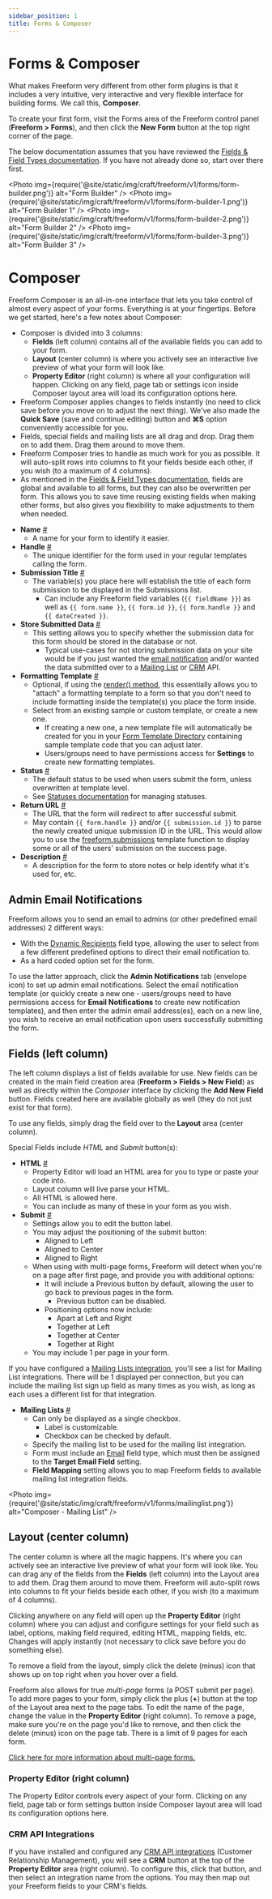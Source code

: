 ```yaml
---
sidebar_position: 1
title: Forms & Composer
---
```




# Forms & Composer

What makes Freeform very different from other form plugins is that it includes a very intuitive, very interactive and very flexible interface for building forms. We call this, **Composer**.

To create your first form, visit the Forms area of the Freeform control panel (**Freeform > Forms**), and then click the **New Form** button at the top right corner of the page.

The below documentation assumes that you have reviewed the [Fields & Field Types documentation](./fields.mdx). If you have not already done so, start over there first.

<Photo
  img={require('@site/static/img/craft/freeform/v1/forms/form-builder.png')}
  alt="Form Builder"
/>
<Photo
  img={require('@site/static/img/craft/freeform/v1/forms/form-builder-1.png')}
  alt="Form Builder 1"
/>
<Photo
  img={require('@site/static/img/craft/freeform/v1/forms/form-builder-2.png')}
  alt="Form Builder 2"
/>
<Photo
  img={require('@site/static/img/craft/freeform/v1/forms/form-builder-3.png')}
  alt="Form Builder 3"
/>

# Composer

Freeform Composer is an all-in-one interface that lets you take control of almost every aspect of your forms. Everything is at your fingertips. Before we get started, here's a few notes about Composer:

- Composer is divided into 3 columns:
  - **Fields** (left column) contains all of the available fields you can add to your form.
  - **Layout** (center column) is where you actively see an interactive live preview of what your form will look like.
  - **Property Editor** (right column) is where all your configuration will happen. Clicking on any field, page tab or settings icon inside Composer layout area will load its configuration options here.
- Freeform Composer applies changes to fields instantly (no need to click save before you move on to adjust the next thing). We've also made the **Quick Save** (save and continue editing) button and **⌘S** option conveniently accessible for you.
- Fields, special fields and mailing lists are all drag and drop. Drag them on to add them. Drag them around to move them.
- Freeform Composer tries to handle as much work for you as possible. It will auto-split rows into columns to fit your fields beside each other, if you wish (to a maximum of 4 columns).
- As mentioned in the [Fields & Field Types documentation](./fields.mdx), fields are global and available to all forms, but they can also be overwritten per form. This allows you to save time reusing existing fields when making other forms, but also gives you flexibility to make adjustments to them when needed.

* **Name** <a href="#form-name" id="form-name" class="docs-anchor">#</a>
  - A name for your form to identify it easier.
* **Handle** <a href="#form-handle" id="form-handle" class="docs-anchor">#</a>
  - The unique identifier for the form used in your regular templates calling the form.
* **Submission Title** <a href="#submission-title" id="submission-title" class="docs-anchor">#</a>
  - The variable(s) you place here will establish the title of each form submission to be displayed in the Submissions list.
    - Can include any Freeform field variables (`{{ fieldName }}`) as well as `{{ form.name }}`, `{{ form.id }}`, `{{ form.handle }}` and `{{ dateCreated }}`.
* **Store Submitted Data** <a href="#submission-store-data" id="submission-store-data" class="docs-anchor">#</a>
  - This setting allows you to specify whether the submission data for this form should be stored in the database or not.
    - Typical use-cases for not storing submission data on your site would be if you just wanted the [email notification](./email-notifications.mdx) and/or wanted the data submitted over to a [Mailing List](../integrations/index.mdx#email-marketing) or [CRM](../integrations/index.mdx#crm) API.
* **Formatting Template** <a href="#formatting-template" id="formatting-template" class="docs-anchor">#</a>
  - Optional, if using the [render() method](../templates/queries/form.mdx#render), this essentially allows you to "attach" a formatting template to a form so that you don't need to include formatting inside the template(s) you place the form inside.
  - Select from an existing sample or custom template, or create a new one.
    - If creating a new one, a new template file will automatically be created for you in your [Form Template Directory](../configuration/settings.mdx#form-template-directory) containing sample template code that you can adjust later.
    - Users/groups need to have permissions access for **Settings** to create new formatting templates.
* **Status** <a href="#form-status" id="form-status" class="docs-anchor">#</a>
  - The default status to be used when users submit the form, unless overwritten at template level.
  - See [Statuses documentation](../configuration/settings.mdx#statuses) for managing statuses.
* **Return URL** <a href="#form-return-url" id="form-return-url" class="docs-anchor">#</a>
  - The URL that the form will redirect to after successful submit.
  - May contain `{{ form.handle }}` and/or `{{ submission.id }}` to parse the newly created unique submission ID in the URL. This would allow you to use the [freeform.submissions](../templates/queries/submissions.mdx) template function to display some or all of the users' submission on the success page.
* **Description** <a href="#form-description" id="form-description" class="docs-anchor">#</a>
  - A description for the form to store notes or help identify what it's used for, etc.

## Admin Email Notifications

Freeform allows you to send an email to admins (or other predefined email addresses) 2 different ways:

- With the [Dynamic Recipients](./fields.mdx#dynamic-recipients) field type, allowing the user to select from a few different predefined options to direct their email notification to.
- As a hard coded option set for the form.

To use the latter approach, click the **Admin Notifications** tab (envelope icon) to set up admin email notifications. Select the email notification template (or quickly create a new one - users/groups need to have permissions access for **Email Notifications** to create new notification templates), and then enter the admin email address(es), each on a new line, you wish to receive an email notification upon users successfully submitting the form.

## Fields (left column)

The left column displays a list of fields available for use. New fields can be created in the main field creation area (**Freeform > Fields > New Field**) as well as directly within the _Composer_ interface by clicking the **Add New Field** button. Fields created here are available globally as well (they do not just exist for that form).

To use any fields, simply drag the field over to the **Layout** area (center column).

Special Fields include _HTML_ and _Submit_ button(s):

- **HTML** <a href="#form-html" id="form-html" class="docs-anchor">#</a>
  - Property Editor will load an HTML area for you to type or paste your code into.
  - Layout column will live parse your HTML.
  - All HTML is allowed here.
  - You can include as many of these in your form as you wish.
- **Submit** <a href="#form-submit" id="form-submit" class="docs-anchor">#</a>
  - Settings allow you to edit the button label.
  - You may adjust the positioning of the submit button:
    - Aligned to Left
    - Aligned to Center
    - Aligned to Right
  - When using with multi-page forms, Freeform will detect when you're on a page after first page, and provide you with additional options:
    - It will include a Previous button by default, allowing the user to go back to previous pages in the form.
      - Previous button can be disabled.
    - Positioning options now include:
      - Apart at Left and Right
      - Together at Left
      - Together at Center
      - Together at Right
  - You may include 1 per page in your form.

If you have configured a [Mailing Lists integration](../configuration/settings.mdx#mailing-lists), you'll see a list for Mailing List integrations. There will be 1 displayed per connection, but you can include the mailing list sign up field as many times as you wish, as long as each uses a different list for that integration.

- **Mailing Lists** <a href="#form-mailing-list" id="form-mailing-list" class="docs-anchor">#</a>
  - Can only be displayed as a single checkbox.
    - Label is customizable.
    - Checkbox can be checked by default.
  - Specify the mailing list to be used for the mailing list integration.
  - Form must include an [Email](./fields.mdx#fields-email) field type, which must then be assigned to the **Target Email Field** setting.
  - **Field Mapping** setting allows you to map Freeform fields to available mailing list integration fields.

<Photo
  img={require('@site/static/img/craft/freeform/v1/forms/mailinglist.png')}
  alt="Composer - Mailing List"
/>

## Layout (center column)

The center column is where all the magic happens. It's where you can actively see an interactive live preview of what your form will look like. You can drag any of the fields from the **Fields** (left column) into the Layout area to add them. Drag them around to move them. Freeform will auto-split rows into columns to fit your fields beside each other, if you wish (to a maximum of 4 columns).

Clicking anywhere on any field will open up the **Property Editor** (right column) where you can adjust and configure settings for your field such as label, options, making field required, editing HTML, mapping fields, etc. Changes will apply instantly (not necessary to click save before you do something else).

To remove a field from the layout, simply click the delete (minus) icon that shows up on top right when you hover over a field.

Freeform also allows for true _multi-page_ forms (a POST submit per page). To add more pages to your form, simply click the plus (**+**) button at the top of the Layout area next to the page tabs. To edit the name of the page, change the value in the **Property Editor** (right column). To remove a page, make sure you're on the page you'd like to remove, and then click the delete (minus) icon on the page tab. There is a limit of 9 pages for each form.

[Click here for more information about multi-page forms.](./multi-page-forms.mdx)

### Property Editor (right column)

The Property Editor controls every aspect of your form. Clicking on any field, page tab or form settings button inside Composer layout area will load its configuration options here.

### CRM API Integrations

If you have installed and configured any [CRM API integrations](../configuration/settings.mdx#crm) (Customer Relationship Management), you will see a **CRM** button at the top of the **Property Editor** area (right column). To configure this, click that button, and then select an integration name from the options. You may then map out your Freeform fields to your CRM's fields.
